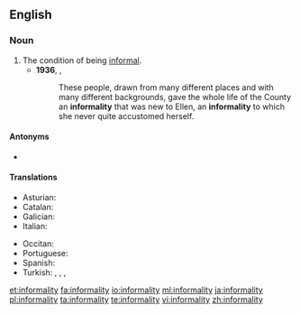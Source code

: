 ==English==

===Noun===
{{en-noun|~|informalities}}

# The condition of being [[informal]].
#* '''1936''', {{w|Margaret Mitchell}}, ''{{w|Gone with the Wind}}''
#*: These people, drawn from many different places and with many different backgrounds, gave the whole life of the County an '''informality''' that was new to Ellen, an '''informality''' to which she never quite accustomed herself.

====Antonyms====
* {{l|en|formality}}

====Translations====
{{trans-top|condition of being informal}}
* Asturian: {{t|ast|informalidá|f}}
* Catalan: {{t|ca|informalitat|f}}
* Galician: {{t+|gl|informalidade|f}}
* Italian: {{t|it|informalità|f}}
{{trans-mid}}
* Occitan: {{t|oc|informalitat|f}}
* Portuguese: {{t|pt|informalidade|f}}
* Spanish: {{t+|es|informalidad|f}}
* Turkish: {{t|tr|informelite}}, {{t+|tr|teklifsizlik}}, {{t|tr|resmiyetsizlik}}, {{t+|tr|senlibenlilik}}
{{trans-bottom}}

[[et:informality]]
[[fa:informality]]
[[io:informality]]
[[ml:informality]]
[[ja:informality]]
[[pl:informality]]
[[ta:informality]]
[[te:informality]]
[[vi:informality]]
[[zh:informality]]